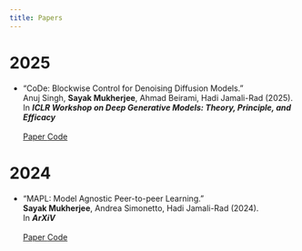 ```yaml
---
title: Papers
---
```


<!-- references -->

# 2025

- "CoDe: Blockwise Control for Denoising Diffusion Models."  
Anuj Singh, **Sayak Mukherjee**, Ahmad Beirami, Hadi Jamali-Rad (2025).     
In ***ICLR Workshop on Deep Generative Models: Theory, Principle, and Efficacy***     
&nbsp;      
<a class="btn btn-primary btn-sm" href="https://arxiv.org/abs/2403.19792" role="button"> Paper </a> <a class="btn btn-light btn-sm" href="#" role="button" disabled> Code </a> 

# 2024

- "MAPL: Model Agnostic Peer-to-peer Learning."     
**Sayak Mukherjee**, Andrea Simonetto, Hadi Jamali-Rad (2024).      
In ***ArXiV***       
&nbsp;      
<a class="btn btn-primary btn-sm" href="https://arxiv.org/abs/2403.19792" role="button"> Paper </a> <a class="btn btn-light btn-sm" href="https://github.com/SayakMukherjee/MAPL" role="button"> Code </a> 